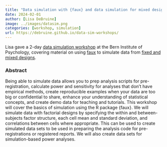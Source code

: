 ```yaml
---
title: "Data simulation with {faux} and data simulation for mixed designs"
date: 2024-02-01
author: [Lisa DeBruine]
image: ../images/datasim.png
categories: [workshop, simulation]
url: https://debruine.github.io/data-sim-workshops/
---
```


Lisa gave a 2-day [data simulation workshop](https://kogpsy.github.io/datasimulationcourse_24/) at the Bern Institute of Psychology, covering material on using [faux](https://debruine.github.io/faux) to simulate data from [fixed and mixed designs](https://debruine.github.io/data-sim-workshops/).

### Abstract

Being able to simulate data allows you to prep analysis scripts for pre-registration, calculate power and sensitivity for analyses that don’t have empirical methods, create reproducible examples when your data are too big or confidential to share, enhance your understanding of statistical concepts, and create demo data for teaching and tutorials. This workshop will cover the basics of simulation using the R package {faux}. We will simulate data with factorial designs by specifying the within and between-subjects factor structure, each cell mean and standard deviation, and correlations between cells where appropriate. This can be used to create simulated data sets to be used in preparing the analysis code for pre-registrations or registered reports. We will also create data sets for simulation-based power analyses.